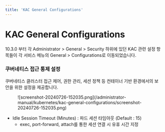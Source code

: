```yaml
---
title: 'KAC General Configurations'
---
```



# KAC General Configurations

<Callout type="info">
10.3.0 부터 각 Administrator &gt; General &gt; Security 하위에 있던 KAC 관련 설정 항목들이 각 서비스 메뉴의 General &gt; Configurations로 이동되었습니다.
</Callout>


### 쿠버네티스 접근 통제 설정

쿠버네티스 클러스터 접근 제어, 권한 관리, 세션 정책 등 컨테이너 기반 환경에서의 보안을 위한 설정을 제공합니다.

<figure data-layout="center" data-align="center">
![screenshot-20240726-152035.png](/administrator-manual/kubernetes/kac-general-configurations/screenshot-20240726-152035.png)
</figure>

* Idle Session Timeout (Minutes) : 파드 세션 타임아웃 (Default : 15)
    * exec, port-forward, attach를 통한 세션 연결 시 유휴 시간 지정
